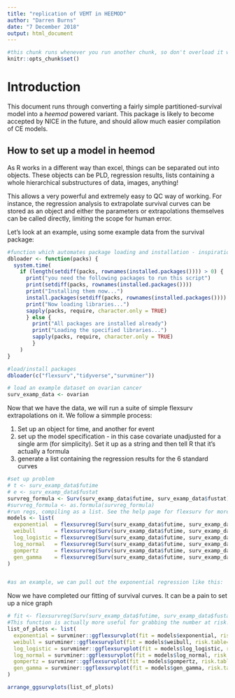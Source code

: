 ```yaml
---
title: "replication of VEMT in HEEMOD"
author: "Darren Burns"
date: "7 December 2018"
output: html_document
---
```


```r
#this chunk runs whenever you run another chunk, so don't overload it with data
knitr::opts_chunk$set()
```


# Introduction

This document runs through converting a fairly simple partitioned-survival model into a *heemod* powered variant. This package is likely to become accepted by NICE in the future, and should allow much easier compilation of CE models.

## How to set up a model in heemod
As R works in a different way than excel, things can be separated out into objects. These objects can be PLD, regression results, lists containing a whole hierarchical substructures of data, images, anything!  

This allows a very powerful and extremely easy to QC way of working. For instance, the regression analysis to extrapolate survival curves can be stored as an object and either the parameters or extrapolations themselves can be called directly, limiting the scope for human error.  

Let's look at an example, using some example data from the survival package:  


```r
#function which automates package loading and installation - inspiration from the AER book (advanced econometrics with R)
dbloader <- function(packs) {
  system.time(
    if (length(setdiff(packs, rownames(installed.packages()))) > 0) {
      print("you need the following packages to run this script")
      print(setdiff(packs, rownames(installed.packages())))
      print("Installing them now...")
      install.packages(setdiff(packs, rownames(installed.packages())))
      print("Now loading libraries...")
      sapply(packs, require, character.only = TRUE)
      } else {
        print("All packages are installed already")
        print("Loading the specified libraries...")
        sapply(packs, require, character.only = TRUE)
        }
    )
}

#load/install packages
dbloader(c("flexsurv","tidyverse","survminer"))

# load an example dataset on ovarian cancer
surv_examp_data <- ovarian

```


Now that we have the data, we will run a suite of simple flexsurv extrapolations on it. We follow a simmple process:  

1. Set up an object for time, and another for event
2. set up the model specification - in this case covariate unadjusted for a single arm (for simplicity). Set it up as a string and then tell R that it's actually a formula
3. generate a list containing the regression results for the 6 standard curves


```r

#set up problem
# t <- surv_examp_data$futime
# e <- surv_examp_data$fustat
survreg_formula <- Surv(surv_examp_data$futime, surv_examp_data$fustat) ~ 1
#survreg_formula <- as.formula(survreg_formula)
#run regs, compiling as a list. See the help page for flexsurv for more details!
models <- list(
  exponential  = flexsurvreg(Surv(surv_examp_data$futime, surv_examp_data$fustat) ~ as.factor(surv_examp_data$ecog.ps),data = surv_examp_data,dist = "exponential"),
  weibull      = flexsurvreg(Surv(surv_examp_data$futime, surv_examp_data$fustat) ~ as.factor(surv_examp_data$ecog.ps),data = surv_examp_data,dist = "weibull"),
  log_logistic = flexsurvreg(Surv(surv_examp_data$futime, surv_examp_data$fustat) ~ as.factor(surv_examp_data$ecog.ps),data = surv_examp_data,dist = "llogis"),
  log_normal   = flexsurvreg(Surv(surv_examp_data$futime, surv_examp_data$fustat) ~ as.factor(surv_examp_data$ecog.ps),data = surv_examp_data,dist = "lnorm"),
  gompertz     = flexsurvreg(Surv(surv_examp_data$futime, surv_examp_data$fustat) ~ as.factor(surv_examp_data$ecog.ps),data = surv_examp_data,dist = "gompertz"),
  gen_gamma    = flexsurvreg(Surv(surv_examp_data$futime, surv_examp_data$fustat) ~ as.factor(surv_examp_data$ecog.ps),data = surv_examp_data,dist = "gengamma")
)


#as an example, we can pull out the exponential regression like this:
```

Now we have completed our fitting of survival curves. It can be a pain to set up a nice graph

```r
# fit <- flexsurvreg(Surv(surv_examp_data$futime, surv_examp_data$fustat) ~ 1,data = surv_examp_data,dist = "exponential")
#This function is actually more useful for grabbing the number at risk!
list_of_plots <- list(
  exponential = survminer::ggflexsurvplot(fit = models$exponential, risk.table=TRUE,conf.int = FALSE),
  weibull = survminer::ggflexsurvplot(fit = models$weibull, risk.table=TRUE,conf.int = FALSE),
  log_logistic = survminer::ggflexsurvplot(fit = models$log_logistic, risk.table=TRUE,conf.int = FALSE),
  log_normal = survminer::ggflexsurvplot(fit = models$log_normal, risk.table=TRUE,conf.int = FALSE),
  gompertz = survminer::ggflexsurvplot(fit = models$gompertz, risk.table=TRUE,conf.int = FALSE),
  gen_gamma = survminer::ggflexsurvplot(fit = models$gen_gamma, risk.table=TRUE,conf.int = FALSE)
)

arrange_ggsurvplots(list_of_plots)  

```
